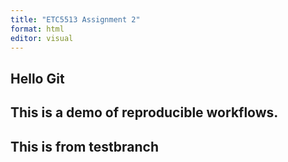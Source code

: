 ```yaml
---
title: "ETC5513 Assignment 2"
format: html
editor: visual
---
```


## Hello Git

## This is a demo of reproducible workflows.

## This is from testbranch 

## 
